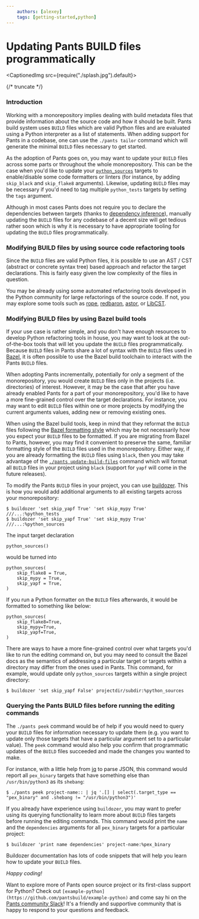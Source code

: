 ```yaml
---
    authors: [alexey]
    tags: [getting-started,python]
---
```


# Updating Pants BUILD files programmatically

<CaptionedImg src={require("./splash.jpg").default}></CaptionedImg>

{/* truncate */}

### Introduction

Working with a monorepository implies dealing with build metadata files that provide information about the source code and how it should be built. Pants build system uses `BUILD` files which are valid Python files and are evaluated using a Python interpreter as a list of statements. When adding support for Pants in a codebase, one can use the `./pants tailor` command which will generate the minimal `BUILD` files necessary to get started.

As the adoption of Pants goes on, you may want to update your `BUILD` files across some parts or throughout the whole monorepository. This can be the case when you'd like to update your [`python_sources`](https://www.pantsbuild.org/v2.9/docs/reference-python_sources) targets to enable/disable some code formatters or linters (for instance, by adding `skip_black` and `skip_flake8` arguments). Likewise, updating `BUILD` files may be necessary if you'd need to tag multiple `python_tests` targets by setting the `tags` argument.

Although in most cases Pants does not require you to declare the dependencies between targets (thanks to [dependency inference](../2020-10-29-dependency-inference/index.md#dependency-inference)), manually updating the `BUILD` files for any codebase of a decent size will get tedious rather soon which is why it is necessary to have appropriate tooling for updating the `BUILD` files programmatically.

### Modifying BUILD files by using source code refactoring tools

Since the `BUILD` files are valid Python files, it is possible to use an AST / CST (abstract or concrete syntax tree) based approach and refactor the target declarations. This is fairly easy given the low complexity of the files in question.

You may be already using some automated refactoring tools developed in the Python community for large refactorings of the source code. If not, you may explore some tools such as [rope](https://github.com/python-rope/rope), [redbaron](https://github.com/PyCQA/redbaron), [astor](https://github.com/berkerpeksag/astor), or [LibCST](https://github.com/Instagram/LibCST).

### Modifying BUILD files by using Bazel build tools

If your use case is rather simple, and you don't have enough resources to develop Python refactoring tools in house, you may want to look at the out-of-the-box tools that will let you update the `BUILD` files programmatically. Because `BUILD` files in Pants share a lot of syntax with the `BUILD` files used in [Bazel](https://bazel.build/), it is often possible to use the Bazel build toolchain to interact with the Pants `BUILD` files.

When adopting Pants incrementally, potentially for only a segment of the monorepository, you would create `BUILD` files only in the projects (i.e. directories) of interest. However, it may be the case that after you have already enabled Pants for a part of your monorepository, you'd like to have a more fine-grained control over the target declarations. For instance, you may want to edit `BUILD` files within one or more projects by modifying the current arguments values, adding new or removing existing ones.

When using the Bazel build tools, keep in mind that they reformat the `BUILD` files following the [Bazel formatting style](https://github.com/bazelbuild/buildtools/blob/master/buildifier/README.md) which may be not necessarily how you expect your `BUILD` files to be formatted. If you are migrating from Bazel to Pants, however, you may find it convenient to preserve the same, familiar formatting style of the `BUILD` files used in the monorepository. Either way, if you are already formatting the `BUILD` files using `black`, then you may take advantage of the
[`./pants update-build-files`](https://www.pantsbuild.org/v2.9/docs/reference-update-build-files) command which will format all `BUILD` files in your project using `black` (support for `yapf` will come in the future releases).

To modify the Pants `BUILD` files in your project, you can use [buildozer](https://github.com/bazelbuild/buildtools/blob/master/buildozer/README.md). This is how you would add additional arguments to all existing targets across your monorepository:

```
$ buildozer 'set skip_yapf True' 'set skip_mypy True' ///...:%python_tests
$ buildozer 'set skip_yapf True' 'set skip_mypy True' ///...:%python_sources
```

The input target declaration

```
python_sources()
```

would be turned into

```
python_sources(
    skip_flake8 = True,
    skip_mypy = True,
    skip_yapf = True,
)
```

If you run a Python formatter on the `BUILD` files afterwards, it would be formatted to something like below:

```
python_sources(
    skip_flake8=True,
    skip_mypy=True,
    skip_yapf=True,
)
```

There are ways to have a more fine-grained control over what targets you'd like to run the editing command on, but you may need to consult the Bazel docs as the semantics of addressing a particular target or targets within a directory may differ
from the ones used in Pants. This command, for example, would update only `python_sources` targets within a single project directory:

```
$ buildozer 'set skip_yapf False' projectdir/subdir:%python_sources
```

### Querying the Pants BUILD files before running the editing commands

The `./pants peek` command would be of help if you would need to query your `BUILD` files for information necessary to update them (e.g. you want to update only those targets that have a particular argument set to a particular value). The `peek` command would also help you confirm that programmatic updates of the `BUILD` files succeeded and made the changes you wanted to make.

For instance, with a little help from [jq](https://stedolan.github.io/jq/) to parse JSON, this command would report all `pex_binary` targets that have something else than `/usr/bin/python3` as its `shebang`:

```
$ ./pants peek project-name:: | jq '.[] | select(.target_type == "pex_binary" and .shebang != "/usr/bin/python3")'
```

If you already have experience using `buildozer`, you may want to prefer using its querying functionality to learn more about `BUILD` files targets before running the editing commands. This command would print the `name` and the `dependencies` arguments for all `pex_binary` targets for a particular project:

```
$ buildozer 'print name dependencies' project-name:%pex_binary
```

Buildozer documentation has lots of code snippets that will help you learn how to update your `BUILD` files.

_Happy coding!_

Want to explore more of Pants open source project or its first-class support for Python? Check out `[example-python](https://github.com/pantsbuild/example-python)` and come say hi on the [Pants community Slack](https://pantsbuild.slack.com)! It's a friendly and supportive community that is happy to respond to your questions and feedback.
